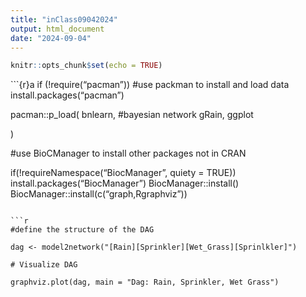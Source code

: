 ```yaml
---
title: "inClass09042024"
output: html_document
date: "2024-09-04"
---
```


```r
knitr::opts_chunk$set(echo = TRUE)
```

```{r}a
if (!require("pacman")) #use packman to install and load data
  install.packages("pacman")

pacman::p_load(
  bnlearn, #bayesian network
  gRain,
  ggplot
  
)


#use BioCManager to install other packages not in CRAN

if(!requireNamespace("BiocManager", quiety = TRUE))
  install.packages("BiocManager")
BiocManager::install()
BiocManager::install(c("graph,Rgraphviz"))


```

```r

#define the structure of the DAG

dag <- model2network("[Rain][Sprinkler][Wet_Grass][Sprinlkler]")

# Visualize DAG

graphviz.plot(dag, main = "Dag: Rain, Sprinkler, Wet Grass")

```